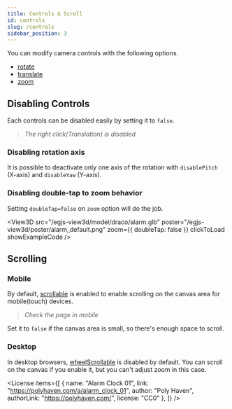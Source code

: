 ```yaml
---
title: Controls & Scroll
id: controls
slug: /controls
sidebar_position: 3
---
```



You can modify camera controls with the following options.

- [rotate](/docs/options/control/rotate)
- [translate](/docs/options/control/translate)
- [zoom](/docs/options/control/zoom)

## Disabling Controls
Each controls can be disabled easily by setting it to `false`.

<View3D
  src="/egjs-view3d/model/draco/alarm.glb"
  poster="/egjs-view3d/poster/alarm_default.png"
  translate={false}
  clickToLoad
  showExampleCode />

> *The right click(Translation) is disabled*

### Disabling rotation axis
It is possible to deactivate only one axis of the rotation with `disablePitch` (X-axis) and `disableYaw` (Y-axis).

<div className="columns">
  <div className="column">
  <View3D
    src="/egjs-view3d/model/draco/alarm.glb"
    poster="/egjs-view3d/poster/alarm_default.png"
    rotate={{ disablePitch: true }}
    clickToLoad
    showExampleCode />
  </div>
  <div className="column">
    <View3D
    src="/egjs-view3d/model/draco/alarm.glb"
    poster="/egjs-view3d/poster/alarm_default.png"
    rotate={{ disableYaw: true }}
    clickToLoad
    showExampleCode />
  </div>
</div>

### Disabling double-tap to zoom behavior
Setting `doubleTap=false` on `zoom` option will do the job.

<View3D
  src="/egjs-view3d/model/draco/alarm.glb"
  poster="/egjs-view3d/poster/alarm_default.png"
  zoom={{ doubleTap: false }}
  clickToLoad
  showExampleCode />

## Scrolling
### Mobile
By default, [scrollable](/docs/options/control/scrollable) is enabled to enable scrolling on the canvas area for mobile(touch) devices.
<View3D
  src="/egjs-view3d/model/draco/alarm.glb"
  poster="/egjs-view3d/poster/alarm_default.png"
  scrollable={true}
  clickToLoad
  showExampleCode />

> *Check the page in mobile*

Set it to `false` if the canvas area is small, so there's enough space to scroll.

### Desktop
In desktop browsers, [wheelScrollable](/docs/options/control/wheelScrollable) is disabled by default.
You can scroll on the canvas if you enable it, but you can't adjust zoom in this case.

<View3D
  src="/egjs-view3d/model/draco/alarm.glb"
  poster="/egjs-view3d/poster/alarm_default.png"
  wheelScrollable={true}
  clickToLoad
  showExampleCode />

<License items={[
  {
    name: "Alarm Clock 01",
    link: "https://polyhaven.com/a/alarm_clock_01",
    author: "Poly Haven",
    authorLink: "https://polyhaven.com/",
    license: "CC0"
  },
]} />
